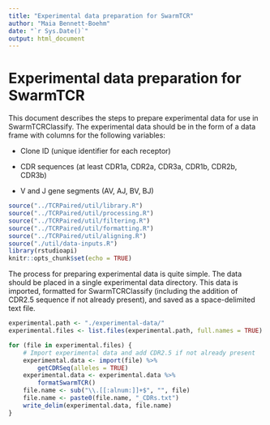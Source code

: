 ```yaml
---
title: "Experimental data preparation for SwarmTCR"
author: "Maia Bennett-Boehm"
date: "`r Sys.Date()`"
output: html_document
---
```


# Experimental data preparation for SwarmTCR

This document describes the steps to prepare experimental data for use in SwarmTCRClassify. The experimental data should be in the form of a data frame with columns for the following variables:

- Clone ID (unique identifier for each receptor)

- CDR sequences (at least CDR1a, CDR2a, CDR3a, CDR1b, CDR2b, CDR3b)

- V and J gene segments (AV, AJ, BV, BJ)

```r
source("../TCRPaired/util/library.R")
source("../TCRPaired/util/processing.R")
source("../TCRPaired/util/filtering.R")
source("../TCRPaired/util/formatting.R")
source("../TCRPaired/util/aligning.R")
source("./util/data-inputs.R")
library(rstudioapi)
knitr::opts_chunk$set(echo = TRUE)
```

The process for preparing experimental data is quite simple. The data should be placed in a single experimental data directory. This data is imported, formatted for SwarmTCRClassify (including the addition of CDR2.5 sequence if not already present), and saved as a space-delimited text file.

```r

experimental.path <- "./experimental-data/"
experimental.files <- list.files(experimental.path, full.names = TRUE)

```


```r

for (file in experimental.files) {
    # Import experimental data and add CDR2.5 if not already present
    experimental.data <- import(file) %>% 
        getCDRSeq(alleles = TRUE) 
    experimental.data <- experimental.data %>% 
        formatSwarmTCR()
    file.name <- sub("\\.[[:alnum:]]+$", "", file)
    file.name <- paste0(file.name, "_CDRs.txt")
    write_delim(experimental.data, file.name)
}

```